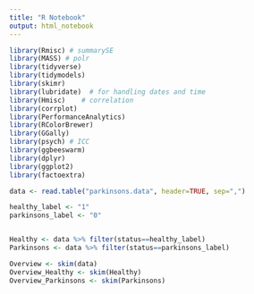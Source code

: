 ```yaml
---
title: "R Notebook"
output: html_notebook
---
```


```r
library(Rmisc) # summarySE
library(MASS) # polr
library(tidyverse)
library(tidymodels)
library(skimr)
library(lubridate)  # for handling dates and time
library(Hmisc)    # correlation
library(corrplot)
library(PerformanceAnalytics)
library(RColorBrewer)
library(GGally)
library(psych) # ICC
library(ggbeeswarm)
library(dplyr)
library(ggplot2)
library(factoextra)
```


```r
data <- read.table("parkinsons.data", header=TRUE, sep=",")
```


```r
healthy_label <- "1"
parkinsons_label <- "0"


Healthy <- data %>% filter(status==healthy_label)
Parkinsons <- data %>% filter(status==parkinsons_label)
```

```r
Overview <- skim(data)
Overview_Healthy <- skim(Healthy)
Overview_Parkinsons <- skim(Parkinsons)

```

